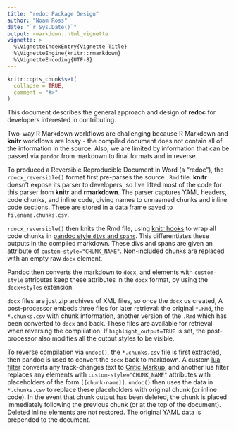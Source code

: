 ```yaml
---
title: "redoc Package Design"
author: "Noam Ross"
date: "`r Sys.Date()`"
output: rmarkdown::html_vignette
vignette: >
  %\VignetteIndexEntry{Vignette Title}
  %\VignetteEngine{knitr::rmarkdown}
  %\VignetteEncoding{UTF-8}
---
```


```r
knitr::opts_chunk$set(
  collapse = TRUE,
  comment = "#>"
)
```

This document describes the general approach and design of **redoc** for
developers interested in contributing.

Two-way R Markdown workflows are challenging because R Markdown and **knitr**
workflows are lossy - the compiled document does not contain all of the information
in the source.  Also, we are limited by information that can be passed via
`pandoc` from markdown to final formats and in reverse. 

To produced a Reversible Reproducible Document in Word (a "redoc"), the
`rdocx_reversible()` format first pre-parses the source `.Rmd` file.  **knitr**
doesn't expose its parser to developers, so I've lifted most of the code for
this parser from **knitr** and **rmarkdown**. The parser captures YAML headers,
code chunks, and inline code, giving names to unnaamed chunks and inline code 
sections.  These are stored in a data frame saved to `filename.chunks.csv`.

`rdocx_reversible()` then knits the Rmd file, using
[knitr hooks](https://yihui.name/knitr/hooks/) to wrap all code chunks in
[pandoc style `divs` and `spans`](http://pandoc.org/MANUAL.html#divs-and-spans).
This differentiates these outputs in the compiled markdown.  These divs and spans
are given an attribute of `custom-style="CHUNK_NAME"`. Non-included chunks are
replaced with an empty raw `docx` element.

Pandoc then converts the markdown to `docx`, and elements with `custom-style` attributes
keep these attributes in the `docx` format, by using the `docx+styles` extension.

`docx` files are just zip archives of XML files, so once the `docx` us created,
A post-processor embeds three files for later retrieval: the original
`*.Rmd`, the `*.chunks.csv` with chunk information, another version of the `.Rmd`
which has been converted to `docx` and back.  These files are available for
retrieval when reversing the complilation. If `highlight_output=TRUE` is set,
the post-processor also modifies all the output styles to be visible.

To reverse compilation via `undoc()`, the `*.chunks.csv` file is first extracted,
then pandoc is used to convert the `docx` back to markdown.  A custom [lua filter](https://pandoc.org/lua-filters.html) converts any track-changes text
to [Critic Markup](http://criticmarkup.com/spec.php), and another lua filter
replaces any elements with `custom-style="CHUNK_NAME"` attributes with placeholders
of the form `[[chunk-name]]`.  `undoc()` then uses the data in `*.chunks.csv` to
replace these placeholders with original chunk (or inline code).  In the event
that chunk output has been deleted, the chunk is placed immediately following
the previous chunk (or at the top of the document).  Deleted inline elements
are not restored. The original YAML data is prepended to the document.
